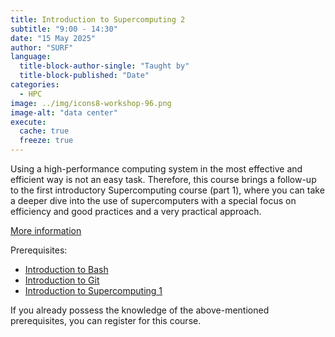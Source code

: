 ```yaml
---
title: Introduction to Supercomputing 2 
subtitle: "9:00 - 14:30"
date: "15 May 2025"
author: "SURF"
language: 
  title-block-author-single: "Taught by"
  title-block-published: "Date"
categories:
  - HPC
image: ../img/icons8-workshop-96.png
image-alt: "data center"
execute: 
  cache: true
  freeze: true
---
```


Using a high-performance computing system in the most effective and efficient way is not an easy task. Therefore, this course brings a follow-up to the first introductory Supercomputing course (part 1), where you can take a deeper dive into the use of supercomputers with a special focus on efficiency and good practices and a very practical approach.

[More information](https://eurocc-netherlands.nl/portfolio/introduction-to-supercomputing-part-2/)

Prerequisites: 

- [Introduction to Bash](./day-1.qmd)
- [Introduction to Git](./day-2.qmd)
- [Introduction to Supercomputing 1](./day-3.qmd)

If you already possess the knowledge of the above-mentioned prerequisites, you can register for this course.